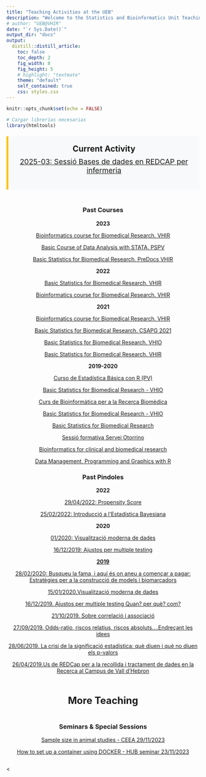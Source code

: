```yaml
---
title: "Teaching Activities at the UEB"
description: "Welcome to the Statistics and Bioinformatics Unit Teaching Activities web site. This page links with the web pages of different courses we are teaching right now or have taught in the past. In these pages you will find all the materials we use for the courses -unless of course they are copyrighted or under some type of confidentiality."
# author: "UEB@VHIR"
date: "`r Sys.Date()`"
output_dir: "docs"
output:
  distill::distill_article:
    toc: false
    toc_depth: 2
    fig_width: 8
    fig_height: 5
    # highlight: "textmate"
    theme: "default"
    self_contained: true
    css: styles.css
---
```


```r
knitr::opts_chunk$set(echo = FALSE)
```
```r
# Cargar librerías necesarias
library(htmltools)
```

<style> 
.highlight-box { background-color: #f8f9fa; border-left: 5px solid #ffc107; padding: 20px; margin: 20px 0; text-align: center; font-size: 1.5em; font-weight: bold; } 
.highlight-box ul { text-align: center; font-size: 0.9em; font-weight: normal; margin-top: 10px; list-style-type: none; padding-left: 0; } 
.column { width: 100%;   text-align: center;}
.center-title { text-align: center; margin: 40px 0 20px 0; font-size: 1.8em; font-weight: bold; } 
</style>

<div class="highlight-box"> Current Activity <ul> 
[2025-03: Sessió Bases de dades en REDCAP per infermeria](https://github.com/uebvhir/seminars/raw/master/Bases_de_dades_Infermeria_v2.pdf)
</ul> 


</div><div class="column">

### Past Courses 

**2023** 

 [Bioinformatics course for Biomedical Research. VHIR ](https://uebvhir.github.io/Course_Bioinformatics_2023.html) 

 [Basic Course of Data Analysis with STATA. PSPV ](https://uebvhir.github.io/Course_Basic_data_analysis_STATA_PV_2023.html) 
 
 [Basic Statistics for Biomedical Research. PreDocs VHIR ](https://uebvhir.github.io/Course_Basic_Statistics_VHIR_2023.html)

**2022** 

 [Basic Statistics for Biomedical Research. VHIR ](https://uebvhir.github.io/Course_Basic_Statistics_VHIR_2022.html) 
 
 [Bioinformatics course for Biomedical Research. VHIR ](https://uebvhir.github.io/Course_Bioinformatics_2022.html) 

**2021** 

 [Bioinformatics course for Biomedical Research. VHIR ](https://uebvhir.github.io/Course_Bioinformatics_2021.html) 
 
 [Basic Statistics for Biomedical Research. CSAPG 2021](https://uebvhir.github.io/Course_StatisticsR_2021-Garraf.html)
 
 [Basic Statistics for Biomedical Research. VHIO](https://uebvhir.github.io/Course_StatisticsR_2021-VHIO.html)
 
 [Basic Statistics for Biomedical Research. VHIR](https://uebvhir.github.io/Course_Basic_Statistics_VHIR_2021.html)
 

**2019-2020**

 [Curso de Estadística Básica con R (PV)](https://uebvhir.github.io/Course_Basic_Statistics_VHIR_2021.html)
  
 [Basic Statistics for Biomedical Research - VHIO](https://uebvhir.github.io/Course_StatisticsR_2020-VHIO.html)
  
 [Curs de Bioinformàtica per a la Recerca Biomèdica](https://uebvhir.github.io/Course_Bioinformatics_2020.html)
  
 [Basic Statistics for Biomedical Research - VHIO](https://uebvhir.github.io/Course_BasicStatistics_2019-VHIO.html)
  
 [Basic Statistics for Biomedical Research](https://cdn.staticaly.com/gh/uebvhir/Course_Basic_Statistics_2019/master/Desc_BasicStatistics_2019.html)
  
 [Sessió formativa Servei Otorrino](https://cdn.staticaly.com/gh/uebvhir/Sessions-Formatives/master/20190524_Sessio_Otorrino_estbasica.pdf)
  
 [Bioinformatics for clinical and biomedical research](https://uebvhir.github.io/bioinformatica2018.html)
  
 [Data Management, Programming and Graphics with R](https://uebvhir.github.io/R-Course.html)
  
  
  

### Past Pindoles 



**2022** 

  [29/04/2022: Propensity Score](https://github.com/uebvhir/Pindoles/raw/master/2022-04-29_Pindola_propensity_score.pdf) 

  [25/02/2022: Introducció a l'Estadística Bayesiana](https://github.com/uebvhir/Pindoles/raw/master/2022-02-25_Pindola_Bayesian_Statistics.pdf) 

**2020** 

  [01/2020: Visualització moderna de dades](https://github.com/uebvhir/pindoles/raw/master/2020_01-Statistical_pill-Data_visualization.pdf) 
  
  [16/12/2019: Ajustos per multiple testing](https://github.com/uebvhir/Pindoles/raw/master/20191216_Multiple_testing.pdf) 
  
**[2019](https://github.com/uebvhir/Pindoles/raw/master/PINDOLES%20_UEB%20VHIR_AAFF.pdf)**  

  [28/02/2020: Busqueu la fama, i aquí és on aneu a començar a pagar: Estratègies per a la construcció de models i biomarcadors](https://github.com/uebvhir/Pindoles/raw/master/2019_02_28_Busqueu_fama_Estrategies_modelitzacio.pdf)
  
  [15/01/2020.Visualització moderna de dades](https://github.com/uebvhir/pindoles/raw/master/2020_01-Statistical_pill-Data_visualization.pdf)
  
  [16/12/2019. Ajustos per multiple testing Quan? per què? com?](https://github.com/uebvhir/Pindoles/raw/master/20191216_Multiple_testing.pdf)
  
  [21/10/2019. Sobre correlació i associació](https://github.com/uebvhir/Pindoles/raw/master/20191021_Correlation_and_Association.pdf)
  
  [27/09/2019. Odds-ratio, riscos relatius, riscos absoluts....Endreçant les idees](https://github.com/uebvhir/Pindoles/raw/master/20190927_RR_OR_Endrecant_les_idees.pdf)
  
  [28/06/2019. La crisi de la significació estadística: què diuen i què no diuen els p-valors](https://github.com/uebvhir/Pindoles/raw/master/20190628_La_crisi_de_la_significacio.pdf)
  
  [26/04/2019.Us de REDCap per a la recollida i tractament de dades en la Recerca al Campus de Vall d’Hebron](https://github.com/uebvhir/Pindoles/raw/master/Pindola_260419_Recap/Pindola_REDCap.pdf)
  
    
</div> 
  

<div class="center-title"> More Teaching </div>
  
<div class="column">

### Seminars & Special Sessions


[Sample size in animal studies - CEEA 29/11/2023](https://github.com/uebvhir/seminars/raw/master/sample_size_in_animals_CEEA.pdf)

[How to set up a container using DOCKER - HUB seminar 23/11/2023](https://github.com/uebvhir/seminars/raw/master/CONTAINER_COURSE.pdf)

 </div><


